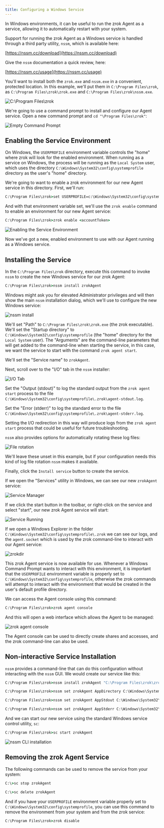 ```yaml
---
title: Configuring a Windows Service
---
```


In Windows environments, it can be useful to run the zrok Agent as a service, allowing it to automatically restart with your system.

Support for running the zrok Agent as a Windows service is handled through a third party utility, `nssm`, which is available here:

[https://nssm.cc/download](https://nssm.cc/download)

Give the `nssm` documentation a quick review, here:

[https://nssm.cc/usage](https://nssm.cc/usage)

You'll want to install both the `zrok.exe` and `nssm.exe` in a convenient, protected location. In this example, we'll put them in `C:\Program Files\zrok`, as `C:\Program Files\zrok\zrok.exe` and `C:\Program Files\zrok\nssm.exe`.

![C:\\Program Files\\zrok](images/program-files.png)

We're going to use a command prompt to install and configure our Agent service. Open a new command prompt and `cd "\Program Files\zrok"`:

![Empty Command Prompt](images/empty-command-prompt.png)

## Enabling the Service Environment

On Windows, the `USERPROFILE` environment variable controls the "home" where zrok will look for the enabled environment. When running as a service on Windows, the process will be running as the `Local System` user, which uses the directory `C:\Windows\System32\config\systemprofile` directory as the user's "home" directory.

We're going to want to enable a zrok environment for our new Agent service in this directory. First, we'll run:

```cmd
C:\Program Files\zrok>set USERPROFILE=c:\Windows\System32\config\systemprofile
```

And with that environment variable set, we'll use the `zrok enable` command to enable an environment for our new Agent service:

```cmd
C:\Program Files\zrok>zrok enable <accountToken>
```

![Enabling the Service Environment](images/enable.png)

Now we've got a new, enabled environment to use with our Agent running as a Windows service.

## Installing the Service

In the `C:\Program Files\zrok` directory, execute this command to invoke `nssm` to create the new Windows service for our zrok Agent:

```cmd
C:\Program Files\zrok>nssm install zrokAgent
```

Windows might ask you for elevated Administrator privileges and will then show the main `nssm` installation dialog, which we'll use to configure the new Windows service:

![nssm install](images/nssm-install.png)

We'll set "Path" to `C:\Program Files\zrok\zrok.exe` (the zrok executable). We'll set the "Startup directory" to `C:\Windows\System32\config\systemprofile` (the "home" directory for the `Local System` user). The "Arguments" are the command-line parameters that will get added to the command-line when starting the service, in this case, we want the service to start with the command `zrok agent start`.

We'll set the "Service name" to `zrokAgent`.

Next, scroll over to the "I/O" tab in the `nssm` installer:

![I/O Tab](images/nssm-io.png)

Set the "Output (stdout)" to log the standard output from the `zrok agent start` process to the file `C:\Windows\System32\config\systemprofile\.zrok\agent-stdout.log`.

Set the "Error (stderr)" to log the standard error to the file `C:\Windows\System32\config\systemprofile\.zrok\agent-stderr.log`.

Setting the I/O redirection in this way will produce logs from the `zrok agent start` process that could be useful for future troubleshooting.

`nssm` also provides options for automatically rotating these log files:

![File rotation](images/nssm-file-rotation.png)

We'll leave these unset in this example, but if your configuration needs this kind of log file rotation `nssm` makes it available.

Finally, click the `Install service` button to create the service.

If we open the "Services" utility in Windows, we can see our new `zrokAgent` service:

![Service Manager](images/services.png)

If we click the start button in the toolbar, or right-click on the service and select "start", our new zrok Agent service will start:

![Service Running](images/services-running.png)

If we open a Windows Explorer in the folder `C:\Windows\System32\config\systemprofile\.zrok` we can see our logs, and the `agent.socket` which is used by the zrok command-line to interact with our Agent service:

![zrokdir](images/zrokdir.png)

This zrok Agent service is now available for use. Whenever a Windows Command Prompt wants to interact with this environment, it is important that the `USERPROFILE` environment variable is properly set to `C:\Windows\System32\config\systemprofile`, otherwise the zrok commands will attempt to interact with the environment that would be created in the user's default profile directory.

We can access the Agent console using this command:

```cmd
C:\Program Files\zrok>zrok agent console
```

And this will open a web interface which allows the Agent to be managed:

![zrok agent console](images/zrok-agent-console.png)

The Agent console can be used to directly create shares and accesses, and the zrok command-line can also be used.

## Non-interactive Service Installation

`nssm` provides a command-line that can do this configuration without interacting with the `nssm` GUI. We would create our service like this:

```cmd
C:\Program Files\zrok>nssm install zrokAgent "C:\Program Files\zrok\zrok.exe" agent start
```
```cmd
C:\Program Files\zrok>nssm set zrokAgent AppDirectory C:\Windows\System32\config\systemprofile
```
```cmd
C:\Program Files\zrok>nssm set zrokAgent AppStdout C:\Windows\System32\config\systemprofile\.zrok\agent-stdout.log
```
```cmd
C:\Program Files\zrok>nssm set zrokAgent AppStderr C:\Windows\System32\config\systemprofile\.zrok\agent-stderr.log
```

And we can start our new service using the standard Windows service control utility, `sc`:
```cmd
C:\Program Files\zrok>sc start zrokAgent
```

![nssm CLI installation](images/nssm-cli-installation.png)

## Removing the zrok Agent Service

The following commands can be used to remove the service from your system:

```cmd
C:\>sc stop zrokAgent
```
```cmd
C:\>sc delete zrokAgent
```

And if you have your `USERPROFILE` environment variable properly set to `C:\Windows\System32\config\systemprofile`, you can use this command to remove the environment from your system and from the zrok service:

```cmd
C:\Program Files\zrok>zrok disable
```

